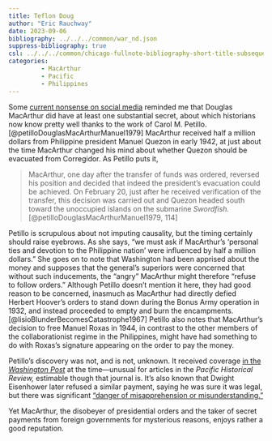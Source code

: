 ```yaml
---
title: Teflon Doug
author: "Eric Rauchway"
date: 2023-09-06
bibliography: ../../../common/war_nd.json
suppress-bibliography: true
csl: ../../../common/chicago-fullnote-bibliography-short-title-subsequent.csl
categories:
         - MacArthur
         - Pacific
         - Philippines
---
```


Some [current nonsense on social media](https://psky.app/profile/joekatz45.bsky.social/post/3k6qaya4cyy2e) reminded me that Douglas MacArthur did have at least one substantial secret, about which historians now know pretty well thanks to the work of Carol M. Petillo.[@petilloDouglasMacArthurManuel1979] MacArthur received half a million dollars from Philippine president Manuel Quezon in early 1942, at just about the time MacArthur changed his mind about whether Quezon should be evacuated from Corregidor. As Petillo puts it,

> MacArthur, one day after the transfer of funds was ordered, reversed his position and decided that indeed the president's evacuation could be achieved. On February 20, just after he received verification of the transfer, this decision was carried out and Quezon headed south toward the unoccupied islands on the submarine *Swordfish.*[@petilloDouglasMacArthurManuel1979, 114]

Petillo is scrupulous about not imputing causality, but the timing certainly should raise eyebrows. As she says, "we must ask if MacArthur's 'personal ties and devotion to the Philippine nation' were influenced by half a million dollars." She goes on to note that Washington had been apprised about the money and supposes that the general's superiors were concerned that without such inducements, the "angry" MacArthur might therefore "refuse to follow orders." Although Petillo doesn't mention it here, they had good reason to be concerned, inasmuch as MacArthur had directly defied Herbert Hoover's orders to stand down during the Bonus Army operation in 1932, and instead proceeded to empty and burn the encampments.[@lisioBlunderBecomesCatastrophe1967] Petillo also notes that MacArthur's decision to free Manuel Roxas in 1944, in contrast to the other members of the collaborationist regime in the Philippines, might have had something to do with Roxas's signature appearing on the order to pay the money.

Petillo's discovery was not, and is not, unknown. It received coverage [in the *Washington Post*](https://www.washingtonpost.com/archive/politics/1980/01/29/macarthur-given-500000/3ad863a3-8caa-4792-b038-d91bb3f804b4/) at the time---unusual for articles in the *Pacific Historical Review,* estimable though that journal is. It's also known that Dwight Eisenhower later refused a similar payment, saying he was sure it was legal, but there was significant ["danger of misapprehension or misunderstanding."](https://www.pbs.org/wgbh/americanexperience/features/macarthur-secret-payment/) 

Yet MacArthur, the disobeyer of presidential orders and the taker of secret payments from foreign governments for mysterious reasons, enjoys rather a good reputation.
